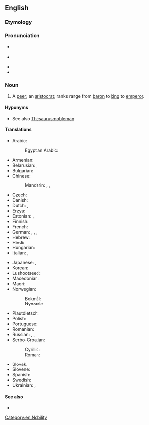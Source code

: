 ==English==

===Etymology===
{{af|en|noble|man}}

===Pronunciation===
* {{a|GA}} {{IPA|en|/ˈnoʊbl̩mən/}}
* {{a|RP}} {{IPA|en|/ˈnəʊbl̩mən/}}
* {{audio|en|en-us-nobleman.ogg|Audio (US)}}
* {{hyph|en|no|ble|man}}

===Noun===
{{en-noun|noblemen}}

# A [[peer]]; an [[aristocrat]]; ranks range from [[baron]] to [[king]] to [[emperor]].

====Hyponyms====
* See also [[Thesaurus:nobleman]]

====Translations====
{{trans-top|man of noble rank, title, or status; peer; aristocrat}}
* Arabic: {{t+|ar|نَبِيل|m}}
*: Egyptian Arabic: {{t|arz|نبيل|m|tr=nabīl}}
* Armenian: {{t+|hy|ազնվական}}
* Belarusian: {{t|be|дваранíн|m}}, {{t|be|шля́хцiц|m}} {{qualifier|especially Polish}}
* Bulgarian: {{t+|bg|благоро́дник|m}}
* Chinese:
*: Mandarin: {{t+|cmn|貴族}}, {{t+|cmn|贵族|tr=guìzú}}, {{t+|cmn|君子|tr=jūnzǐ}}
* Czech: {{t+|cs|šlechtic|m}}
* Danish: {{t|da|adelsmand|c}}
* Dutch: {{t+|nl|adellijke|m}}, {{t+|nl|edelman|m}}
* Erzya: {{t|myv|мастачей}}
* Estonian: {{t+|et|aadlimees}}, {{t+|et|aadlik}}
* Finnish: {{t+|fi|aatelismies}}
* French: {{t+|fr|noble|m|f}}
* German: {{t+|de|Edelmann|m}}, {{t+|de|Adeliger|m}}, {{t+|de|Adliger|m}}, {{t+|de|Aristokrat|m}}
* Hebrew: {{t+|he|אָצִיל|m|tr=atzíl}}
* Hindi: {{t+|hi|रईस|m}}
* Hungarian: {{t+|hu|nemes}}
* Italian: {{t+|it|nobiluomo|m}}, {{t+|it|nobile|m|f}}
{{trans-mid}}
* Japanese: {{t+|ja|貴族|tr=きぞく, kizoku}}, {{t+|ja|華族|tr=かぞく, kazoku}}
* Korean: {{t+|ko|귀족}}
* Lushootseed: {{t|lut|siʔab}}
* Macedonian: {{t|mk|благородник|m}}
* Maori: {{t+|mi|rangatira}}
* Norwegian:
*: Bokmål: {{t+|nb|adelsmann|m}}
*: Nynorsk: {{t|nn|adelsmann|m}}
* Plautdietsch: {{t|pdt|Odelmaun|m}}
* Polish: {{t+|pl|szlachcic|m}}
* Portuguese: {{t+|pt|nobre|m|f}}
* Romanian: {{t+|ro|nobil|m}}
* Russian: {{t+|ru|дворяни́н|m}}, {{t+|ru|вельмо́жа|m}} {{qualifier|grandee}}, {{t+|ru|шля́хтич|m}} {{qualifier|Polish}}
* Serbo-Croatian:
*: Cyrillic: {{t|sh|плѐмӣћ|m}}
*: Roman: {{t+|sh|plȅmić|m}}
* Slovak: {{t+|sk|šľachtic|m}}
* Slovene: {{t|sl|plemič|m}}
* Spanish: {{t+|es|noble|m}}
* Swedish: {{t+|sv|adelsman|c}}
* Ukrainian: {{t+|uk|дворяни́н|m}}, {{t|uk|шля́хтич|m}} {{qualifier|especially Polish}}
{{trans-bottom}}

====See also====
* {{l|en|noblewoman}}

[[Category:en:Nobility]]